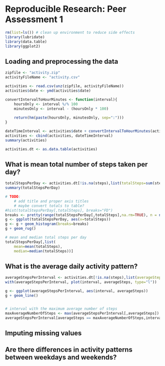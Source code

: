 # Reproducible Research: Peer Assessment 1

```r
rm(list=ls()) # clean up environment to reduce side effects
library(lubridate)
library(data.table)
library(ggplot2)

```


## Loading and preprocessing the data
```r
zipfile <- "activity.zip"
activityFileName <- "activity.csv"

activities <- read.csv(unz(zipfile, activityFileName))
activities$date <- ymd(activities$date)

convertIntervalToHourMinutes <- function(interval){
    hoursOnly <- interval %/% 100
    minutesOnly <- interval - (hoursOnly * 100)
    
    return(hm(paste(hoursOnly, minutesOnly, sep=":")))
}

dateTimeInterval <- activities$date + convertIntervalToHourMinutes(activities$interval)
activities <- cbind(activities, dateTimeInterval)
summary(activities)

activities.dt <- as.data.table(activities)

```

## What is mean total number of steps taken per day?
```r

totalStepsPerDay <- activities.dt[!is.na(steps),list(totalSteps=sum(steps)), by=date]
summary(totalStepsPerDay)

# TODO:
    # add title and proper axis titles
    # maybe convert totals to table?
#hist(totalStepsPerDay[,totalSteps], breaks="FD")
breaks <- pretty(range(totalStepsPerDay[,totalSteps],na.rm=TRUE), n = nclass.FD(totalStepsPerDay[,totalSteps]), min.n = 1)
g <- ggplot(totalStepsPerDay, aes(x=totalSteps))
g <- g + geom_histogram(breaks=breaks)
g + geom_rug() 

# mean and median total steps per day
totalStepsPerDay[,list(
    mean=mean(totalSteps), 
    median=median(totalSteps))]
```

## What is the average daily activity pattern?

```r

averageStepsPerInterval <- activities.dt[!is.na(steps),list(averageSteps=mean(steps)), by=interval]
with(averageStepsPerInterval, plot(interval, averageSteps, type="l"))

g <- ggplot(averageStepsPerInterval, aes(interval, averageSteps))
g + geom_line()


# interval with the maximum average number of steps
maxAverageNumberOfSteps <- max(averageStepsPerInterval[,averageSteps])
averageStepsPerInterval[averageSteps == maxAverageNumberOfSteps,interval]

```


## Imputing missing values



## Are there differences in activity patterns between weekdays and weekends?
